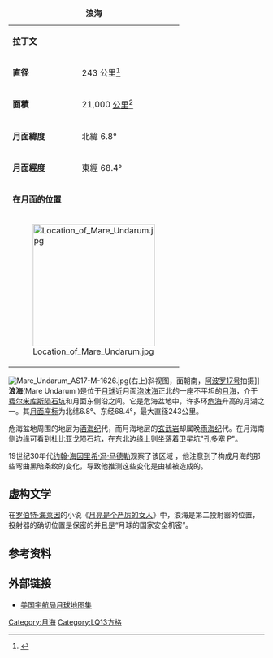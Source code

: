 {| border="1" cellspacing="0" cellpadding="2" align="right" style="margin-left:1em"
|+ '''浪海'''
|-
| '''拉丁文'''
| {{lang|la|Mare Undarum}}
|-
| '''直径'''
| 243 公里<ref name=USGS>{{cite web |title=Moon Mare/Maria |publisher=USGS Astrogeology |work=Gazetteer of Planetary Nomenclature |url=http://planetarynames.wr.usgs.gov/SearchResults?target=MOON&featureType=Mare%2C%20maria |accessdate=2010-08-20 |archive-date=2018-06-23 |archive-url=https://web.archive.org/web/20180623033238/https://planetarynames.wr.usgs.gov/SearchResults?target=MOON&featureType=Mare%2C%20maria |dead-url=no }}</ref>
|-
| '''面積'''
| 21,000 [[平方公里|公里<sup>2</sup>]]
|-
| '''月面緯度'''
| 北緯 6.8°
|-
| '''月面經度'''
| 東經 68.4°
|-
| colspan="2" | '''在月面的位置'''
|-
| colspan="2" | [[Image:Location_of_Mare_Undarum.jpg|240px]]
|}

[[Image:Mare_Undarum_AS17-M-1626.jpg|thumb]](右上)斜视图，面朝南，[[阿波罗17号|阿波罗17号]]拍摄]]
'''浪海'''(Mare Undarum )是位于[[月球|月球]]近月面[[泡沫海|泡沫海]]正北的一座不平坦的[[月海|月海]]，介于[[费尔米库斯陨石坑|费尔米库斯陨石坑]]和月面东侧沿之间。它是危海盆地中，许多环[[危海|危海]]升高的月湖之一。其[[月面座标|月面座标]]为北纬6.8°、东经68.4°，最大直径243公里。

危海盆地周围的地层为[[酒海纪|酒海纪]]代，而月海地层的[[玄武岩|玄武岩]]却属晚[[雨海纪|雨海纪]]代。在月海南侧边缘可看到[[杜比亚戈陨石坑|杜比亚戈陨石坑]]，在东北边缘上则坐落着卫星坑"[[孔多塞环形山|孔多塞]] P"。

19世纪30年代[[约翰·海因里希·冯·马德勒|约翰·海因里希·冯·马德勒]]观察了该区域 ，他注意到了构成月海的那些弯曲黑暗条纹的变化，导致他推测这些变化是由植被造成的。

==虚构文学==
在[[罗伯特·海莱因|罗伯特·海莱因]]的小说《[[严厉的月亮|月亮是个严厉的女人]]》中，浪海是第二投射器的位置，投射器的确切位置是保密的并且是“月球的国家安全机密”。

==参考资料==
{{Reflist}}

==外部链接==
*[http://lunar.arc.nasa.gov/science/atlas/mare/mare.htm 美国宇航局月球地图集] {{Wayback|url=http://lunar.arc.nasa.gov/science/atlas/mare/mare.htm |date=20030722015149 }}
{{月海}}

[[Category:月海|Category:月海]]
[[Category:LQ13方格|Category:LQ13方格]]